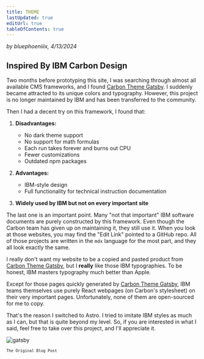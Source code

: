 ```yaml
---
title: THEME
lastUpdated: true
editUrl: true
tableOfContents: true
---
```


_by bluephoeniiix, 4/13/2024_

## Inspired By IBM Carbon Design

Two months before prototyping this site, I was searching through almost all available CMS frameworks, and I found [Carbon Theme Gatsby](). I suddenly became attracted to its unique colors and typography. However, this project is no longer maintained by IBM and has been transferred to the community.

Then I had a decent try on this framework, I found that:

1. **Disadvantages:**
   - No dark theme support
   - No support for math formulas
   - Each run takes forever and burns out CPU
   - Fewer customizations
   - Outdated npm packages

2. **Advantages:**
   - IBM-style design
   - Full functionality for technical instruction documentation

3. **Widely used by IBM but not on every important site**

The last one is an important point. Many "not that important" IBM software documents are purely constructed by this framework. Even though the Carbon team has given up on maintaining it, they still use it. When you look at those websites, you may find the "Edit Link" pointed to a GitHub repo. All of those projects are written in the `mdx` language for the most part, and they all look exactly the same.

I really don't want my website to be a copied and pasted product from [Carbon Theme Gatsby](), but I **really** like those IBM typographies. To be honest, IBM masters typography much better than Apple.

Except for those pages quickly generated by [Carbon Theme Gatsby](), IBM teams themselves use purely React webpages (on Carbon's stylesheet) on their very important pages. Unfortunately, none of them are open-sourced for me to copy.

That's the reason I switched to Astro. I tried to imitate IBM styles as much as I can, but that is quite beyond my level. So, if you are interested in what I said, feel free to take over this project, and I'll appreciate it.


![gatsby](https://onedrive.live.com/embed?resid=8314CFC33D59BCE%2118013&authkey=%21AFOMj2j3Wej7jZY&width=2531&height=1240)
<p style="font-size: 10px; font-family: 'IBM Plex Mono', monospace; font-weight: 400;">The Original Blog Post</p>